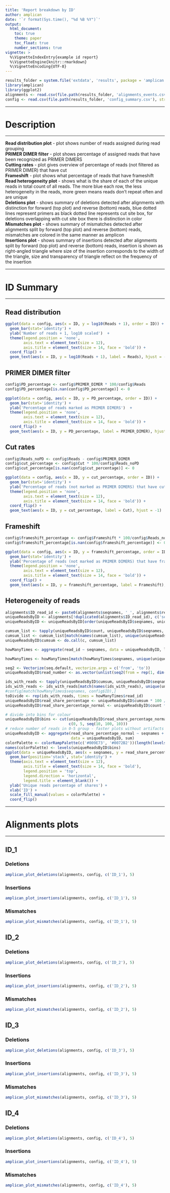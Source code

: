 ```yaml
---
title: 'Report breakdown by ID'
author: amplican
date: '`r format(Sys.time(), "%d %B %Y")`'
output:
  html_document:
    toc: true
    theme: paper
    toc_float: true
    number_sections: true
vignette: >
  %\VignetteIndexEntry{example id report}
  %\VignetteEngine{knitr::rmarkdown}
  %\VignetteEncoding{UTF-8}
---
```


```r
results_folder = system.file('extdata', 'results', package = 'amplican')
library(amplican)
library(ggplot2)
alignments <- read.csv(file.path(results_folder, 'alignments_events.csv'), stringsAsFactors = FALSE)
config <- read.csv(file.path(results_folder, 'config_summary.csv'), stringsAsFactors = FALSE)
```

***

# Description  

***

**Read distribution plot** - plot shows number of reads assigned during read grouping  
**PRIMER DIMER filter** - plot shows percentage of assigned reads that have been recognized as PRIMER DIMERS  
**Cutting rates** - plot gives overview of percentage of reads (not filtered as PRIMER DIMER) that have cut  
**Frameshift** - plot shows what percentage of reads that have frameshift  
**Read heterogeneity plot** - shows what is the share of each of the unique reads in total count of all reads. The more blue each row, the less heterogeneity in the reads, more green means reads don't repeat often and are unique  
**Deletions plot** - shows summary of deletions detected after alignments with distinction
for forward (top plot) and reverse (bottom) reads, blue dotted lines represent primers as black
dotted line represents cut site box, for deletions overlapping with cut site box there is distinction
in color  
**Mismatches plot** - shows summary of mismatches detected after alignments split by forward
(top plot) and reverse (bottom) reads, mismatches are colored in the same manner as amplicon  
**Insertions plot** - shows summary of insertions detected after alignments split by forward
(top plot) and reverse (bottom) reads, insertion is shown as right-angled triangle where size of
the insertion corresponds to the width of the triangle, size and transparency of triangle reflect on
the frequency of the insertion

***

# ID Summary  

***

## Read distribution  

```r
ggplot(data = config, aes(x = ID, y = log10(Reads + 1), order = ID)) +
  geom_bar(stat='identity') +
  ylab('Number of reads + 1, log10 scaled')  +
  theme(legend.position = 'none',
        axis.text = element_text(size = 12),
        axis.title = element_text(size = 14, face = 'bold')) +
  coord_flip() +
  geom_text(aes(x = ID, y = log10(Reads + 1), label = Reads), hjust = -1)
```

## PRIMER DIMER filter  

```r
config$PD_percentage <- config$PRIMER_DIMER * 100/config$Reads
config$PD_percentage[is.nan(config$PD_percentage)] <- 0  

ggplot(data = config, aes(x = ID, y = PD_percentage, order = ID)) +
  geom_bar(stat='identity') +
  ylab('Percentage of reads marked as PRIMER DIMERS')  +
  theme(legend.position = 'none',
        axis.text = element_text(size = 12),
        axis.title = element_text(size = 14, face = 'bold')) +
  coord_flip() +
  geom_text(aes(x = ID, y = PD_percentage, label = PRIMER_DIMER), hjust = -1)
```  

## Cut rates  

```r
config$Reads_noPD <- config$Reads - config$PRIMER_DIMER
config$cut_percentage <- config$Cut * 100/config$Reads_noPD
config$cut_percentage[is.nan(config$cut_percentage)] <- 0  

ggplot(data = config, aes(x = ID, y = cut_percentage, order = ID)) +
  geom_bar(stat='identity') +
  ylab('Percentage of reads (not marked as PRIMER DIMERS) that have cut site')  +
  theme(legend.position = 'none',
        axis.text = element_text(size = 12),
        axis.title = element_text(size = 14, face = 'bold')) +
  coord_flip() +
  geom_text(aes(x = ID, y = cut_percentage, label = Cut), hjust = -1)
```  

## Frameshift  

```r
config$frameshift_percentage <- config$Frameshift * 100/config$Reads_noPD
config$frameshift_percentage[is.nan(config$frameshift_percentage)] <- 0  

ggplot(data = config, aes(x = ID, y = frameshift_percentage, order = ID)) +
  geom_bar(stat='identity') +
  ylab('Percentage of reads (not marked as PRIMER DIMERS) that have frameshift')  +
  theme(legend.position = 'none',
        axis.text = element_text(size = 12),
        axis.title = element_text(size = 14, face = 'bold')) +
  coord_flip() +
  geom_text(aes(x = ID, y = frameshift_percentage, label = Frameshift), hjust = -1)
```  

## Heterogeneity of reads  

```r
alignments$ID_read_id <- paste0(alignments$seqnames, '_', alignments$read_id)
uniqueReadsByID <- alignments[!duplicated(alignments$ID_read_id), c('seqnames', 'read_id', 'count')]
uniqueReadsByID <- uniqueReadsByID[order(uniqueReadsByID$seqnames, uniqueReadsByID$count, decreasing = T),]  

cumsum_list <- tapply(uniqueReadsByID$count, uniqueReadsByID$seqnames, FUN = cumsum)
cumsum_list <- cumsum_list[match(names(cumsum_list), unique(uniqueReadsByID$seqnames))]
uniqueReadsByID$cumsum <- do.call(c, cumsum_list)

howManyTimes <- aggregate(read_id ~ seqnames, data = uniqueReadsByID, length)

howManyTimes <- howManyTimes[match(howManyTimes$seqnames, unique(uniqueReadsByID$seqnames)),]  

seq2 <- Vectorize(seq.default, vectorize.args = c('from', 'to'))
uniqueReadsByID$read_number <- as.vector(unlist(seq2(from = rep(1, dim(howManyTimes)[1]), to = howManyTimes$read_id, by = 1)))  

ids_with_reads <- tapply(uniqueReadsByID$cumsum, uniqueReadsByID$seqnames, FUN = max)
ids_with_reads <- ids_with_reads[match(names(ids_with_reads), unique(uniqueReadsByID$seqnames))]
#config[match(howManyTimes$seqnames, config$ID),]
toDivide <- rep(ids_with_reads, times = howManyTimes$read_id)
uniqueReadsByID$read_share_percentage <- uniqueReadsByID$cumsum * 100 / toDivide
uniqueReadsByID$read_share_percentage_normal <- uniqueReadsByID$count * 100 / toDivide  

# divide into bins for colour
uniqueReadsByID$bins <- cut(uniqueReadsByID$read_share_percentage_normal,
                            c(0, 5, seq(10, 100, 10)))
# reduce number of reads in 0-5 group - faster plots without artifacts
uniqueReadsByID <- aggregate(read_share_percentage_normal ~ seqnames + bins,
                             data = uniqueReadsByID, sum)
colorPalette <- colorRampPalette(c('#009E73', '#0072B2'))(length(levels(uniqueReadsByID$bins)))
names(colorPalette) <- levels(uniqueReadsByID$bins)
ggplot(data = uniqueReadsByID, aes(x = seqnames, y = read_share_percentage_normal, fill = bins)) +
  geom_bar(position='stack', stat='identity') +
  theme(axis.text = element_text(size = 12),
        axis.title = element_text(size = 14, face = 'bold'),
        legend.position = 'top',
        legend.direction = 'horizontal',
        legend.title = element_blank()) +
  ylab('Unique reads percentage of shares') +
  xlab('ID') +
  scale_fill_manual(values = colorPalette) +
  coord_flip()
```  

***

# Alignments plots  

***

## ID_1  

### Deletions  

```r
amplican_plot_deletions(alignments, config, c('ID_1'), 5)
```  

### Insertions  

```r
amplican_plot_insertions(alignments, config, c('ID_1'), 5)
```  

### Mismatches  

```r
amplican_plot_mismatches(alignments, config, c('ID_1'), 5)
```  

## ID_2  

### Deletions  

```r
amplican_plot_deletions(alignments, config, c('ID_2'), 5)
```  

### Insertions  

```r
amplican_plot_insertions(alignments, config, c('ID_2'), 5)
```  

### Mismatches  

```r
amplican_plot_mismatches(alignments, config, c('ID_2'), 5)
```  

## ID_3  

### Deletions  

```r
amplican_plot_deletions(alignments, config, c('ID_3'), 5)
```  

### Insertions  

```r
amplican_plot_insertions(alignments, config, c('ID_3'), 5)
```  

### Mismatches  

```r
amplican_plot_mismatches(alignments, config, c('ID_3'), 5)
```  

## ID_4  

### Deletions  

```r
amplican_plot_deletions(alignments, config, c('ID_4'), 5)
```  

### Insertions  

```r
amplican_plot_insertions(alignments, config, c('ID_4'), 5)
```  

### Mismatches  

```r
amplican_plot_mismatches(alignments, config, c('ID_4'), 5)
```  

